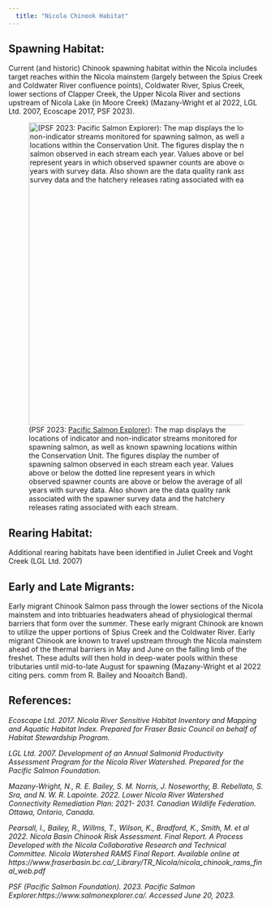 ```yaml
---
  title: "Nicola Chinook Habitat"
---
```


## **Spawning Habitat:**

Current (and historic) Chinook spawning habitat within the Nicola includes target reaches within the Nicola mainstem (largely between the Spius Creek and Coldwater River confluence points), Coldwater River, Spius Creek, lower sections of Clapper Creek, the Upper Nicola River and sections upstream of Nicola Lake (in Moore Creek) (Mazany-Wright et al 2022, LGL Ltd. 2007, Ecoscape 2017, PSF 2023).

![(PSF 2023: [Pacific Salmon Explorer](https://www.salmonexplorer.ca/#!/fraser/chinook/lower-thompson-river-spring-4-2&to=population&habitat-spawn=water-licenses&pop-detail=1)): The map displays the locations of indicator and non-indicator streams monitored for spawning salmon, as well as known spawning locations within the Conservation Unit. The figures display the number of spawning salmon observed in each stream each year. Values above or below the dotted line represent years in which observed spawner counts are above or below the average of all years with survey data. Also shown are the data quality rank associated with the spawner survey data and the hatchery releases rating associated with each stream.](images/psf_spawning.png){fig-align="center" width="597"}

## **Rearing Habitat:**

Additional rearing habitats have been identified in Juliet Creek and Voght Creek (LGL Ltd. 2007)

## **Early and Late Migrants:**

Early migrant Chinook Salmon pass through the lower sections of the Nicola mainstem and into tribtuaries headwaters ahead of physiological thermal barriers that form over the summer. These early migrant Chinook are known to utilize the upper portions of Spius Creek and the Coldwater River. Early migrant Chinook are known to travel upstream through the Nicola mainstem ahead of the thermal barriers in May and June on the falling limb of the freshet. These adults will then hold in deep-water pools within these tributaries until mid-to-late August for spawning (Mazany-Wright et al 2022 citing pers. comm from R. Bailey and Nooaitch Band).

## **References:**

*Ecoscape Ltd. 2017. Nicola River Sensitive Habitat Inventory and Mapping and Aquatic Habitat Index. Prepared for Fraser Basic Council on behalf of Habitat Stewardship Program.*

*LGL Ltd. 2007. Development of an Annual Salmonid Productivity Assessment Program for the Nicola River Watershed. Prepared for the Pacific Salmon Foundation.*

*Mazany-Wright, N., R. E. Bailey, S. M. Norris, J. Noseworthy, B. Rebellato, S. Sra, and N. W. R. Lapointe. 2022. Lower Nicola River Watershed Connectivity Remediation Plan: 2021- 2031. Canadian Wildlife Federation. Ottawa, Ontario, Canada.*

*Pearsall, I., Bailey, R., Willms, T., Wilson, K., Bradford, K., Smith, M. et al 2022. Nicola Basin Chinook Risk Assessment. Final Report. A Process Developed with the Nicola Collaborative Research and Technical Committee. Nicola Watershed RAMS Final Report. Available online at https://www.fraserbasin.bc.ca/\_Library/TR_Nicola/nicola_chinook_rams_final_web.pdf*

*PSF (Pacific Salmon Foundation). 2023. Pacific Salmon Explorer.https://www.salmonexplorer.ca/. Accessed June 20, 2023.*
